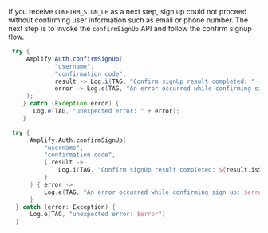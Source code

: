 If you receive `CONFIRM_SIGN_UP` as a next step, sign up could not proceed without confirming user information such as email or phone number. The next step is to invoke the `confirmSignUp` API and follow the confirm signup flow.

<BlockSwitcher>

<Block name="Java">

```java
 try {
     Amplify.Auth.confirmSignUp(
             "username",
             "confirmation code",
             result -> Log.i(TAG, "Confirm signUp result completed: " + result.isSignUpComplete()),
             error -> Log.e(TAG, "An error occurred while confirming sign up: " + error)
     );
    } catch (Exception error) {
       Log.e(TAG, "unexpected error: " + error);
    }
```
</Block>

<Block name="Kotlin">

```kotlin
 try {
      Amplify.Auth.confirmSignUp(
          "username",
          "confirmation code",
          { result ->
              Log.i(TAG, "Confirm signUp result completed: ${result.isSignUpComplete}")
          }
      ) { error ->
          Log.e(TAG, "An error occurred while confirming sign up: $error")
      }
  } catch (error: Exception) {
      Log.e(TAG, "unexpected error: $error")
  }
```
</Block>

</BlockSwitcher>
